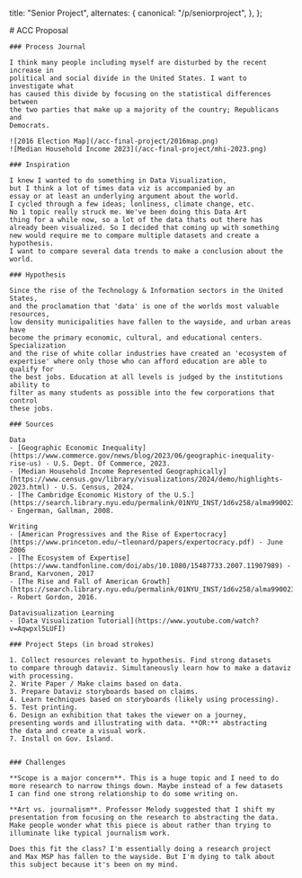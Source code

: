   title: "Senior Project",
  alternates: {
    canonical: "/p/seniorproject",
  },
};

<div className="max-w-2xl prose pb-20">
    # ACC Proposal
    
    
    ### Process Journal
    
    I think many people including myself are disturbed by the recent increase in 
    political and social divide in the United States. I want to investigate what 
    has caused this divide by focusing on the statistical differences between 
    the two parties that make up a majority of the country; Republicans and 
    Democrats.
    
    ![2016 Election Map](/acc-final-project/2016map.png)
    ![Median Household Income 2023](/acc-final-project/mhi-2023.png)
    
    ### Inspiration
    
    I knew I wanted to do something in Data Visualization, 
    but I think a lot of times data viz is accompanied by an 
    essay or at least an underlying argument about the world. 
    I cycled through a few ideas; lonliness, climate change, etc. 
    No 1 topic really struck me. We've been doing this Data Art 
    thing for a while now, so a lot of the data thats out there has 
    already been visualized. So I decided that coming up with something 
    new would require me to compare multiple datasets and create a hypothesis. 
    I want to compare several data trends to make a conclusion about the world.
    
    ### Hypothesis
    
    Since the rise of the Technology & Information sectors in the United States, 
    and the proclamation that 'data' is one of the worlds most valuable resources, 
    low density municipalities have fallen to the wayside, and urban areas have 
    become the primary economic, cultural, and educational centers. Specialization 
    and the rise of white collar industries have created an 'ecosystem of 
    expertise' where only those who can afford education are able to qualify for 
    the best jobs. Education at all levels is judged by the institutions ability to 
    filter as many students as possible into the few corporations that control 
    these jobs.
    
    ### Sources
    
    Data
    - [Geographic Economic Inequality](https://www.commerce.gov/news/blog/2023/06/geographic-inequality-rise-us) - U.S. Dept. Of Commerce, 2023.
    - [Median Household Income Represented Geographically](https://www.census.gov/library/visualizations/2024/demo/highlights-2023.html) - U.S. Census, 2024.
    - [The Cambridge Economic History of the U.S.](https://search.library.nyu.edu/permalink/01NYU_INST/1d6v258/alma990023422710107876) - Engerman, Gallman, 2008.
    
    Writing
    - [American Progressives and the Rise of Expertocracy](https://www.princeton.edu/~tleonard/papers/expertocracy.pdf) - June 2006
    - [The Ecosystem of Expertise](https://www.tandfonline.com/doi/abs/10.1080/15487733.2007.11907989) - Brand, Karvonen, 2017
    - [The Rise and Fall of American Growth](https://search.library.nyu.edu/permalink/01NYU_INST/1d6v258/alma990023422710107876) - Robert Gordon, 2016.

    Datavisualization Learning
    - [Data Visualization Tutorial](https://www.youtube.com/watch?v=Aqwpxl5LUFI)
    
    ### Project Steps (in broad strokes)
    
    1. Collect resources relevant to hypothesis. Find strong datasets 
    to compare through dataviz. Simultaneously learn how to make a dataviz 
    with processing. 
    2. Write Paper / Make claims based on data.
    3. Prepare Dataviz storyboards based on claims.
    4. Learn techniques based on storyboards (likely using processing).
    5. Test printing.
    6. Design an exhibition that takes the viewer on a journey, 
    presenting words and illustrating with data. **OR:** abstracting 
    the data and create a visual work.
    7. Install on Gov. Island.


    ### Challenges

    **Scope is a major concern**. This is a huge topic and I need to do 
    more research to narrow things down. Maybe instead of a few datasets
    I can find one strong relationship to do some writing on.

    **Art vs. journalism**. Professor Melody suggested that I shift my
    presentation from focusing on the research to abstracting the data.
    Make people wonder what this piece is about rather than trying to
    illuminate like typical journalism work.

    Does this fit the class? I'm essentially doing a research project
    and Max MSP has fallen to the wayside. But I'm dying to talk about
    this subject because it's been on my mind.
    
</div>
